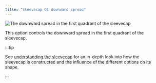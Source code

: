 ```yaml
---
title: "Sleevecap Q1 downward spread"
---
```


![The downward spread in the first quadrant of the sleevecap](./sleevecapq1downwardspread.svg)

This option controls the downward spread in the first quadrant of the sleevecap.

:::tip


See [understanding the sleevecap](/docs/designs/brian/options#understanding-the-sleevecap) for an in-depth
look into how the sleevecap is constructed and the influence of the different options on its shape.

:::




